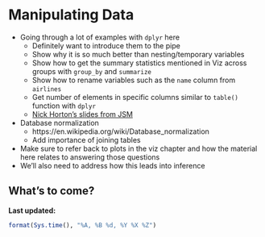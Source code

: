 # Manipulating Data {#manip}

- Going through a lot of examples with `dplyr` here
    + Definitely want to introduce them to the pipe
    + Show why it is so much better than nesting/temporary variables
    + Show how to get the summary statistics mentioned in Viz across 
      groups with `group_by` and `summarize`
    + Show how to rename variables such as the `name` column from `airlines`
    + Get number of elements in specific columns similar to `table()` function
      with `dplyr`
    + [Nick Horton's slides from JSM](https://github.com/Amherst-Statistics)
- Database normalization
   + https://en.wikipedia.org/wiki/Database_normalization
   + Add importance of joining tables
- Make sure to refer back to plots in the viz chapter and how the
  material here relates to answering those questions
- We'll also need to address how this leads into inference

## What's to come?

**Last updated:**

```r
format(Sys.time(), "%A, %B %d, %Y %X %Z")
```
